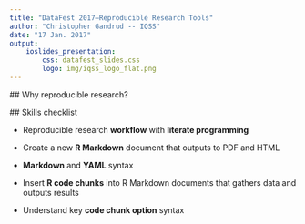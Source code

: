 ```yaml
---
title: "DataFest 2017—Reproducible Research Tools"
author: "Christopher Gandrud -- IQSS"
date: "17 Jan. 2017"
output: 
    ioslides_presentation:
        css: datafest_slides.css
        logo: img/iqss_logo_flat.png
---
```


## Why reproducible research?



## Skills checklist

- Reproducible research **workflow** with **literate programming**

- Create a new **R Markdown** document that outputs to PDF and HTML

- **Markdown** and **YAML** syntax

- Insert **R code chunks** into R Markdown documents that gathers data and outputs results

- Understand key **code chunk option** syntax
